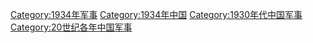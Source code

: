 [[Category:1934年军事|Category:1934年军事]]
[[Category:1934年中国|Category:1934年中国]]
[[Category:1930年代中国军事|Category:1930年代中国军事]]
[[Category:20世纪各年中国军事|Category:20世纪各年中国军事]]